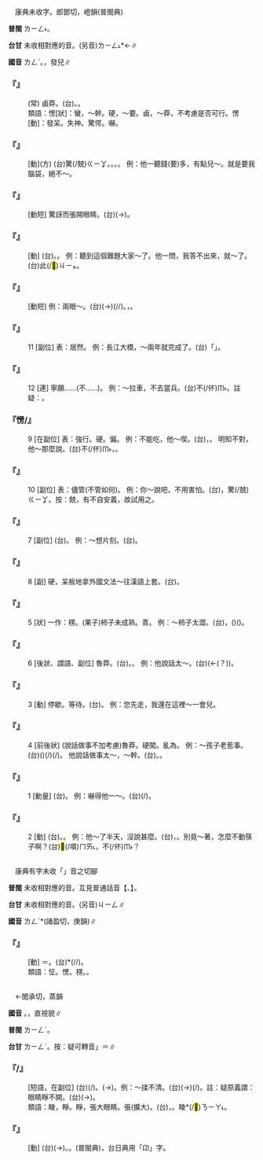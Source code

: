 
=={{ruby|愣|ㄌㄥˋ}}==

　康典未收字。郎鄧切，嶝韻(普閩典)

'''普閩''' <rt>ㄌㄧㄥ˫</rt>。

'''台甘''' 未收相對應的音。(另音)<rt>ㄌㄧㄥ˪</rt>*←{{ruby|<mark>&#xf8eef;</mark>|ㄌㄧㄥˊ}}∥

'''國音''' <rt>ㄌㄥˋ</rt>。{{ruby|→|ㄌㄥ}}，發{{ruby|～|ㄌㄥ}}兒∥

    

==='''『{{ruby|愣|ㄌㄥˋ}}{{ruby|頭|ㄊㄡˊ}}{{ruby|愣|ㄌㄥˋ}}{{ruby|腦|ㄋㄠˇ}}』'''===
: (常) 鹵莽。(台){{ruby|粗|ㄘㆦ}}{{ruby|粗|ㄘㆦ}}{{ruby|鹵|ㄌㆦˋ}}{{ruby|鹵|ㄌㆦˋ}}。{{ruby|懂|ㄉㄤˋ}}{{ruby|嚇|ㄏㄧㄚㆷ}}。
:類語：愣[狀]：蠻，～幹。硬，～要。鹵，～莽，不考慮是否可行。愣[動]：發呆。失神。驚愕。嚇。
:
    

==='''『{{ruby|二|ㄦˋ}}{{ruby|愣|ㄌㄥˋ}}』'''===
: [動](方) (台)驚(/兢)<rt>ㄍㄧㆩ</rt>。{{ruby|懾|ㄌㄧㄚㆴ}}。{{ruby|掣|ㄘㄨㄚㆷ}}。{{ruby|<mark>&#xffc53;</mark>|ㆣㆲ˫}}{{ruby|神|ㄒㄧㄣˊ}}。 例：他一聽錢(要)多，有點兒～。就是要我腦袋，絕不～。
    

==='''『{{ruby|一|ㄧˊ}}{{ruby|愣|ㄌㄥˋ}}{{ruby|眼|ㄧㄢˇ}}』'''===
: [動短] 驚訝而張開眼睛。(台){{ruby|著|ㄉㄧㄜㆷ ͘}}{{ruby|驚|ㄍㄧㆩ}}{{ruby|<mark>&#xffb78;</mark>|ㄋㄧㄚ˪}}{{ruby|目|ㄅㄚㆶ ͘}}{{ruby|珠|ㄗㄨ}}(→{{ruby|睭|ㄐㄧㄨ}})。
    

==='''『{{ruby|愣|ㄌㄥˋ}}{{ruby|住|·ㄓㄨˋ}}』'''===
: [動] (台){{ruby|儑|ㆣㄤ˫}}{{ruby|去|ㄎㄧ˪}}。{{ruby|<mark>&#xffc53;</mark>|ㆣㆲ˫}}{{ruby|愕|ㄧㆩㆷ ͘}}{{ruby|去|ㄎㄧ˪}}。 例：聽到這個難題大家～了。他一問，我答不出來，就～了。(台){{ruby|聽|ㄊㄧㆩ}}{{ruby|著|ㄉㄧㄜㆷ ͘}}此(/<mark>&#xffb50;</mark>)<rt>ㄐㄧㆵ</rt>{{ruby|個|ㆤˊ}}{{ruby|難|ㄌㄢˊ}}{{ruby|題|ㄉㄨㆤˊ/ㄉㆤˊ}}{{ruby|大|ㄉㄞ˫}}{{ruby|家|ㄍㆤ}}{{ruby|攏|ㄌㆲˋ}}{{ruby|儑|ㆣㄤ˫}}{{ruby|去|ㄎㄧ˪}}。
:
    

==='''『{{ruby|發|ㄈㄚ}}{{ruby|愣|ㄌㄥˋ}}』'''===
: [動短] 例：兩眼～。(台){{ruby|兩|ㄋㆭ˫}}{{ruby|蕊|ㄌㄨㄧˋ}}{{ruby|目|ㆠㄚㆶ ͘}}{{ruby|珠|ㄗㄨ}}(→{{ruby|睭|ㄐㄧㄨ}}){{ruby|柴|ㄘㄚˊ}}{{ruby|柴|ㄘㄚˊ}}(/{{ruby|在|ㄘㄞˊ}}{{ruby|在|ㄘㄞˊ}}/{{ruby|神|ㄒㄧㄣˊ}}{{ruby|神|ㄒㄧㄣˊ}})。{{ruby|失|ㄒㄧㆵ}}{{ruby|神|ㄒㄧㄣˊ}}{{ruby|去|ㄎㄧ˪}}，{{ruby|戇|ㆣㆲ˫}}{{ruby|戇|ㆣㆲ˫}}。
    

==='''『{{ruby|愣|ㄌㄥˋ}}』'''===
:11  [副位] 表：居然。 例：長江大橋，～兩年就完成了。(台)「{{ruby|居|ㄍㄧ}}{{ruby|然|ㆢㄧㄢˊ/ㄌㄧㄢˊ}}」{{ruby|表|ㄅㄧㄠˋ}}{{ruby|意|ㄧ˪}}{{ruby|外|ㆣㄨㄚ˫}}{{ruby|成|ㄒㄧㄥˊ}}{{ruby|功|ㄍㆲ}}{{ruby|丌|ㆤ}}{{ruby|實|ㄒㄧㆵ ͘}}{{ruby|現|ㄏㄧㄢ˫}}。
    

==='''『{{ruby|愣|ㄌㄥˋ}}』'''===
:12  [連] 寧願……(不……)。 例：～拉車，不去當兵。(台){{ruby|甘|ㄍㆰ}}{{ruby|願|ㆣㄨㄢ˫}}{{ruby|拖|ㄊㄨㄚ}}{{ruby|車|ㄑㄧㄚ}}不(/伓)<rt>ㆬ˫</rt>{{ruby|當|ㄉㆭ}}{{ruby|兵|ㄅㄧㄥ}}。註疑：{{ruby|寧|ㄋㄥˋ}}{{ruby|→|ㄌㄥˋ}}。
    

==='''『愣/{{ruby|楞|ㄌㄥˋ}}』'''===
:9  [在副位] 表：強行。硬。偏。 例：不能吃，他～喫。(台){{ruby|<mark>&#xffa45;</mark>|ㆠㆤ˫/ㆠㄨㆤ˫}}{{ruby|食|ㄐㄧㄚㆷ ͘}}{{ruby|得|ㄉㄧㆵ}}，{{ruby|伊|ㄧ}}{{ruby|強|ㄍㄧㆲˊ}}{{ruby|食|ㄐㄧㄚㆷ ͘}}{{ruby|落|ㄌㄜㆷ ͘}}{{ruby|去|ㄎㄧ˪}}。 明知不對，他～那麼說。(台){{ruby|明|ㆠㄧㄥˊ}}{{ruby|其|ㄍㄧˊ}}{{ruby|→|ㄍㄧ}}{{ruby|知|ㄗㄞ}}不(/伓)<rt>ㆬ˫</rt>{{ruby|著|ㄉㄧㄜㆷ ͘}}，{{ruby|伊|ㄧ}}{{ruby|偏|ㄆㄧㄢ}}{{ruby|偏|ㄆㄧㄢ}}{{ruby|<mark>&#xffa49;</mark>|ㆠㆤㆷ/ㆠㄨㆤㆷ}}{{ruby|按|ㄢ˪}}{{ruby|爾|ㄋㄧ/ㄋㆤ}}{{ruby|講|ㄍㆲˋ}}。
    

==='''『{{ruby|愣|ㄌㄥˋ}}』'''===
:10  [副位] 表：儘管(不管如何)。 例：你～說吧，不用害怕。(台){{ruby|汝|ㄌㄧˋ}}{{ruby|做|ㄗㄨㆤ˪/ㄗㄜ˪}}{{ruby|汝|ㄌㄧˋ}}{{ruby|講|ㄍㆲˋ}}，{{ruby|免|ㆠㄧㄢˋ}}驚(/兢)<rt>ㄍㄧㆩ</rt>。按：兢，有不自安義，故試用之。
    

==='''『{{ruby|愣|ㄌㄥˋ}}』'''===
:7  [副位] (台){{ruby|儑|ㆣㄤ˫}}。 例：～想片刻。(台){{ruby|儑|ㆣㄤ˫}}{{ruby|儑|ㆣㄤ˫}}{{ruby|站|ㄉㆰ˪/ㄉㄧㆰ˪}}{{ruby|<mark>&#xf8fbd;</mark>|ㄏㄧㄚ}}{{ruby|想|ㄒㄧㆧ˫/ㄒㄧㆫ˫}}{{ruby|有|ㄨ˫}}{{ruby|一|ㄐㄧㆵ ͘}}{{ruby|下|ㆤ˫}}{{ruby|仔|ㄚ}}。
    

==='''『{{ruby|愣|ㄌㄥˋ}}』'''===
:8  [副] 硬，呆板地拿外國文法～往漢語上套。(台){{ruby|硬|ㄫㄧ˫/ㄫㆤ˫}}{{ruby|強|ㄍㄧㆲˊ}}{{ruby|用|ㄧㆲ˫/ㄧㄥ˫}}{{ruby|外|ㆣㄨㄚ˫}}{{ruby|文|ㆠㄨㄣˊ}}{{ruby|文|ㆠㄨㄣˊ}}{{ruby|法|ㄏㄨㄚㆵ}}{{ruby|<mark>&#xffa49;</mark>|ㆠㆤㆷ/ㆠㄨㆤㆷ}}{{ruby|來|ㄌㄞˊ}}{{ruby|分|ㄏㄨㄣ}}{{ruby|析|ㄒㄧㆤㆶ}}{{ruby|中|ㄉㄧㆲ}}{{ruby|文|ㆠㄨㄣˊ}}。
    

==='''『{{ruby|愣|ㄌㄥˋ}}』'''===
:5  [狀] 一作：楞。(果子)柿子未成熟。青。 例：～柿子太澀。(台){{ruby|青|ㄘㆥ/ㄑㆪ}}{{ruby|柿|ㄎㄧ˫}}{{ruby|仔|ㄚ}}{{ruby|誠|ㄐㄧㆩˊ}}{{ruby|澀|ㄒㄧㄚㆴ}}，({{ruby|食|ㄐㄧㄚㆷ ͘}}{{ruby|了|ㄌㄧㄠˋ}}){{ruby|會|ㄨㆤ˫/ㆤ˫}}{{ruby|咬|ㄍㄚ˫}}{{ruby|人|·ㄌㄤˊ}}({{ruby|嘴|ㄘㄨㄧ˪}})。
    

==='''『{{ruby|愣|ㄌㄥˋ}}』'''===
:6  [後狀、謂語、副位] 魯莽。(台){{ruby|粗|ㄘㆦ}}{{ruby|魯|ㄌㆦˋ}}。{{ruby|稱|ㄑㄧㄣ˪}}{{ruby|採|ㄘㄞˋ}}。 例：他說話太～。(台){{ruby|伊|ㄧ}}{{ruby|講|ㄍㆲˋ}}{{ruby|→|ㄍㆲ}}{{ruby|話|ㄨㆤ˫}}{{ruby|真|ㄐㄧㄣ}}{{ruby|沖|ㄘㆲˋ}}{{ruby|磅|ㄅㆲ˫}}(←{{ruby|倉|ㄘㆲ}}{{ruby|皇|ㄏㆲˊ}}(？)){{ruby|粗|ㄘㆦ}}{{ruby|粗|ㄘㆦ}}{{ruby|魯|ㄌㆦˋ}}{{ruby|魯|ㄌㆦˋ}}{{ruby|攏|ㄌㆲˋ}}{{ruby|無|ㆠㄜˊ}}{{ruby|小|ㄒㄧㄜˋ}}{{ruby|可|ㄎㄨㄚˋ}}{{ruby|想|ㄒㄧㆧ˫/ㄒㄧㆫ˫}}{{ruby|一|ㄐㄧㆵ ͘}}{{ruby|下|·ㆤ˫}}。
    

==='''『{{ruby|愣|ㄌㄥˋ}}』'''===
:3  [動] 停歇。等待。(台){{ruby|留|ㄌㄠˊ}}{{ruby|站|ㄉㆰ˪/ㄉㄧㆰ˪}}{{ruby|咧|ㄌㆤ˪}}。 例：您先走，我還在這裡～一會兒。
    

==='''『{{ruby|愣|ㄌㄥˋ}}』'''===
:4  [前後狀] (說話做事不加考慮)魯莽。硬闖。亂為。 例：～孩子老惹事。(台){{ruby|青|ㄘㆥ/ㄑㆪ}}{{ruby|桶|ㄊㄤˋ}}{{ruby|<mark>&#xffb51;</mark>|ㆣㄧㄣˋ}}{{ruby|仔|ㄚ}}({{ruby|亂|ㄌㄨㄢ˫}}{{ruby|來|ㄌㄞˊ}}){{ruby|不|ㄅㄨㆵ}}{{ruby|時|ㄒㄧˊ}}{{ruby|惹|ㆢㄧㄚˋ/ㄌㄧㄚˋ}}{{ruby|載|ㄉㄞ˫}}(/{{ruby|戴|ㄉㄞ˪}}){{ruby|事|ㄐㄧ˪}}(/{{ruby|事|ㄉㄞ˫}}{{ruby|情|ㄐㄧ˪}})。 他說話做事太～，～幹。(台){{ruby|伊|ㄧ}}{{ruby|講|ㄍㆲˋ}}{{ruby|→|ㄍㆲ}}{{ruby|話|ㄨㆤ˫}}{{ruby|做|ㄗㄨㆤ˪/ㄗㄜ˪}}{{ruby|事|ㄙㄨ˫}}{{ruby|真|ㄐㄧㄣ}}{{ruby|亂|ㄌㄨㄢ˫}}{{ruby|來|ㄌㄞˊ}}。{{ruby|亂|ㄌㄨㄢ˫}}{{ruby|做|ㄗㄨㆤ˪/ㄗㄜ˪}}。
    

==='''『{{ruby|愣|ㄌㄥˋ}}』'''===
:1  [動量] (台){{ruby|嚇|ㄏㄧㆩㆷ}}。 例：嚇得他一～。(台){{ruby|驚|ㄍㄧㆩ}}{{ruby|<mark>&#xffa42;</mark>|ㄍㄚㆷ}}(/{{ruby|付|ㄏㆦ˫}}{{ruby|伊|ㄧ}}){{ruby|嚇|ㄏㄧㆩㆷ}}{{ruby|一|ㄐㄧㆵ ͘}}{{ruby|下|ㆤ˫}}。
    

==='''『{{ruby|愣|ㄌㄥˋ}}』'''===
:2  [動] (台){{ruby|儑|ㆣㄤ˫}}{{ruby|儑|ㆣㄤ˫}}。{{ruby|神|ㄒㄧㄣˊ}}{{ruby|神|ㄒㄧㄣˊ}}{{ruby|<mark>&#xffc53;</mark>|ㆣㆲ˫}}{{ruby|愕|ㆣㆦㆶ ͘}}。 例：他～了半天，沒說甚麼。(台){{ruby|歸|ㄍㄨㄧ}}{{ruby|晡|ㄅㆦ}}{{ruby|儑|ㆣㄤ˫}}{{ruby|儑|ㆣㄤ˫}}，{{ruby|無|ㆠㄜˊ}}{{ruby|講|ㄍㆲˋ}}{{ruby|→|ㄍㆲ}}{{ruby|半|ㄅㄨㆩ˪}}{{ruby|句|ㄍㄨㆷ}}。別竟～著，怎麼不動筷子啊？(台)<mark>&#xffb49;</mark>(/嘪)<rt>ㄇㄞ˪</rt>{{ruby|干|ㄍㄢ}}{{ruby|礁|ㄉㄚ}}{{ruby|儑|ㆣㄤ˫}}{{ruby|儑|ㆣㄤ˫}}，{{ruby|按|ㄢ˪}}{{ruby|怎|ㄗㄨㆩˋ}}不(/伓)<rt>ㆬ˫</rt>{{ruby|動|ㄉㄤ˫}}{{ruby|箸|ㄉㄧ˫}}{{ruby|咧|ㄌㆤ˪}}？
    

=={{ruby|怔|ㄌㄥˋ}}==

　康典有字未收「{{ruby|怔|ㄌㄥˋ}}」音之切腳

'''普閩''' 未收相對應的音。互見普通話音【{{ruby|怔|ㄓㄥ}}、{{ruby|怔|ㄓㄥˋ}}】。

'''台甘''' 未收相對應的音。(另音)<rt>ㄐㄧㄥ</rt>∥

'''國音''' <rt>ㄌㄥˋ</rt>{{ruby|。|ㄓㄥ}}*(諸盈切，庚韻)∥

    

==='''『{{ruby|怔|ㄌㄥˋ}}』'''===
: [動] ＝{{ruby|愣|ㄌㄥˋ}}。(台){{ruby|<mark>&#xffc53;</mark>|ㆣㆲ˫}}*(/{{ruby|儑|ㆣㆰ˫}}/{{ruby|神|ㄒㄧㄣˊ}}){{ruby|去|ㄎㄧ˪}}{{ruby|丌|ㆤ}}{{ruby|款|ㄎㄨㄢˋ}}。
:類語：怔。愣。楞。{{ruby|睖|ㄌㄧㄥˊ}}{{ruby|→|ㄌㄥˋ}}。
:
    

=={{ruby|睖|ㄌㄥˋ}}==

　←閭承切，蒸韻{{ruby|＝|ㄌㄧㄥˊ}}

'''國音''' {{ruby|(語)|ㄌㄥˋ}}。{{ruby|(文)|ㄌㄧㄥˊ}}，直視貌∥

'''普閩''' <rt>ㄌㄧㄥˊ</rt>。

'''台甘''' <rt>ㄌㄧㄥˊ</rt>。按：疑可轉音{{ruby|「|ㄋㄧㄚ˪}}」＝{{ruby|<mark>&#xffb78;</mark>|ㄋㄧㄚ˪}}∥

    

==='''『{{ruby|睖|ㄌㄥˋ}}{{ruby|眼|ㄧㄢˇ}}{{ruby|兒|ㄦ}}{{ruby|巴|ㄅㄚ}}{{ruby|咭|ㄐㄧㄝˊ}}/{{ruby|睜|ㄓㄥ}}』'''===
: [短語，在副位] (台){{ruby|拄|ㄉㄨˋ}}{{ruby|即|ㄐㄧㄚㆷ}}{{ruby|睏|ㄎㄨㄣ˪}}{{ruby|精|ㄐㄧㄥ}}{{ruby|神|ㄒㄧㄣˊ}}(/{{ruby|睏|ㄎㄨㄣ˪}}{{ruby|醒|ㄘㆥˋ/ㄑㆪˋ}})。{{ruby|目|ㆠㄚㆶ ͘}}{{ruby|珠|ㄗㄨ}}(→{{ruby|睭|ㄐㄧㄨ}}){{ruby|猶|ㄧㄠˋ}}{{ruby|看|ㄎㄨㆩ˪}}{{ruby|<mark>&#xffa45;</mark>|ㆠㆤ˫/ㆠㆤ˫}}{{ruby|清|ㄑㄧㄥ}}{{ruby|楚|ㄘㄜˋ}}。例：～揉不清。(台){{ruby|拄|ㄉㄨˋ}}{{ruby|即|ㄐㄧㄚㆷ}}{{ruby|睏|ㄎㄨㄣ˪}}{{ruby|醒|ㄘㆥˋ/ㄑㆪˋ}}{{ruby|目|ㆠㄚㆶ ͘}}{{ruby|珠|ㄗㄨ}}(→{{ruby|睭|ㄐㄧㄨ}}){{ruby|猶|ㄧㄠˋ}}{{ruby|<mark>&#xffb78;</mark>|ㄋㄧㄚ˪}}{{ruby|<mark>&#xffa45;</mark>|ㆠㆤ˫/ㆠㄨㆤ˫}}{{ruby|開|ㄎㄨㄧ}}(/{{ruby|捼|ㄌㄨㆤˊ}}{{ruby|<mark>&#xffa45;</mark>|ㆠㆤ˫/ㆠㄨㆤ˫}}{{ruby|<mark>&#xffa56;</mark>|ㄍㄧㆬ}}{{ruby|<mark>&#xffa56;</mark>|ㄍㄧㆬ}})。註：疑原義謂：眼睛睜不開。(台){{ruby|目|ㆠㄚㆶ ͘}}{{ruby|珠|ㄗㄨ}}(→{{ruby|睭|ㄐㄧㄨ}}){{ruby|<mark>&#xffb78;</mark>|ㄋㄧㄚ˪}}{{ruby|<mark>&#xffa45;</mark>|ㆠㆤ˫/ㆠㆤ˫}}{{ruby|<mark>&#xffa56;</mark>|ㄍㄧㆬ}}。
:類語：睖，睜。睜，張大眼睛。張(擴大)。(台){{ruby|踜|ㄌㄧㄥ˪}}，{{ruby|用|ㄧㆲ˫}}{{ruby|力|ㄌㄚㆵ ͘}}{{ruby|伸|ㄘㄨㄣ}}{{ruby|腿|ㄊㄨㄧˋ}}。睖*(/<mark>&#xffb78;</mark>)<rt>ㄋㄧㄚ˪</rt>。
:
    

==='''『{{ruby|睖|ㄌㄥˋ}}{{ruby|睜|·ㄓㄥ}}』'''===
: [動] (台){{ruby|目|ㆠㄚㆶ ͘}}{{ruby|珠|ㄗㄨ}}(→{{ruby|睭|ㄐㄧㄨ}}){{ruby|注|ㄉㄨ˪}}{{ruby|視|ㄒㄧ˫}}。{{ruby|<mark>&#xffc53;</mark>|ㆣㆲ˫}}{{ruby|神|ㄒㄧㄣˊ}}{{ruby|去|ㄎㄧ˪}}。{{ruby|湡|ㆣㄤ˫}}{{ruby|去|ㄎㄧ˪}}(普閩典){{ruby|。|ㆣㄤ˫}}，台日典用「卬」字。
    
